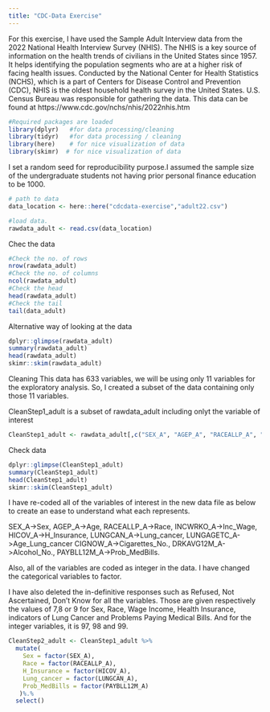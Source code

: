 ---
title: "CDC-Data Exercise"
---

For this exercise, I have used the Sample Adult Interview data from the 2022 National Health Interview Survey (NHIS). The NHIS is a key source of information on the health trends of civilians in the United States since 1957. It helps identifying the population segments who are at a higher risk of facing health issues. Conducted by the National Center for Health Statistics (NCHS), which is a part of Centers for Disease Control and Prevention (CDC), NHIS is the oldest household health survey in the United States. U.S. Census Bureau was responsible for gathering the data. This data can be found at https://www.cdc.gov/nchs/nhis/2022nhis.htm 

 

```{r}
#Required packages are loaded
library(dplyr)   #for data processing/cleaning
library(tidyr)   #for data processing / cleaning
library(here)    # for nice visualization of data
library(skimr)  # for nice visualization of data

```
I set a random seed for reproducibility purpose.I assumed the sample size of the undergraduate students not having prior personal finance education to be 1000.

```{r}
# path to data
data_location <- here::here("cdcdata-exercise","adult22.csv")

#load data. 
rawdata_adult <- read.csv(data_location)
```

Chec the data

```{r}
#Check the no. of rows
nrow(rawdata_adult)
#Check the no. of columns
ncol(rawdata_adult)
#Check the head
head(rawdata_adult)
#Check the tail
tail(data_adult)
```

Alternative way of looking at the data

```{r}
dplyr::glimpse(rawdata_adult)
summary(rawdata_adult)
head(rawdata_adult)
skimr::skim(rawdata_adult)
```

Cleaning
This data has 633 variables, we will be using only 11 variables for the exploratory analysis. So, I created a subset of the data containing only those 11 variables. 

CleanStep1_adult is a subset of rawdata_adult including onlyt the variable of interest
```{r}
CleanStep1_adult <- rawdata_adult[,c("SEX_A", "AGEP_A", "RACEALLP_A", "INCWRKO_A", "HICOV_A", "LUNGCAN_A", "LUNGAGETC_A", "CIGNOW_A",    "DRKAVG12M_A", "PAYBLL12M_A")]

```

Check data

```{r}
dplyr::glimpse(CleanStep1_adult)
summary(CleanStep1_adult)
head(CleanStep1_adult)
skimr::skim(CleanStep1_adult)

```
I have re-coded all of the variables of interest in the new data file as below to create an ease to understand what each represents. 

SEX_A->Sex, AGEP_A->Age, RACEALLP_A->Race, INCWRKO_A->Inc_Wage, HICOV_A->H_Insurance, LUNGCAN_A->Lung_cancer, LUNGAGETC_A->Age_Lung_cancer
CIGNOW_A->Cigarettes_No., DRKAVG12M_A->Alcohol_No., PAYBLL12M_A->Prob_MedBills.

Also, all of the variables are coded as integer in the data. I have changed the categorical variables to factor.

I have also deleted the in-definitive responses such as Refused, Not Ascertained, Don't Know for all the variables. Those are given respectively the values of 7,8 or 9 for Sex, Race, Wage Income, Health Insurance, indicators of Lung Cancer and Problems Paying Medical Bills. And for the integer variables, it is 97, 98 and 99.
```{r}
CleanStep2_adult <- CleanStep1_adult %>%
  mutate(
    Sex = factor(SEX_A),
    Race = factor(RACEALLP_A),
    H_Insurance = factor(HICOV_A),
    Lung_cancer = factor(LUNGCAN_A),
    Prob_MedBills = factor(PAYBLL12M_A)
   )%.%
  select()

```









